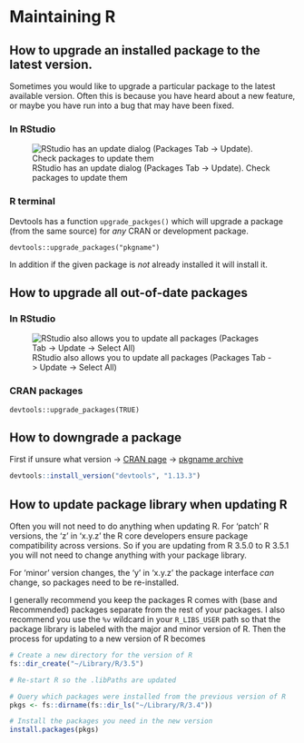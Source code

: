 # Maintaining R

## How to upgrade an installed package to the latest version.

Sometimes you would like to upgrade a particular package to the latest
available version. Often this is because you have heard about a new feature, or
maybe you have run into a bug that may have been fixed.

### In RStudio

![RStudio has an update dialog (Packages Tab -> Update). Check packages to update them](images/rstudio-update.png)

### R terminal

Devtools has a function `upgrade_packges()` which will upgrade a package (from
the same source) for _any_ CRAN or development package.

`devtools::upgrade_packages("pkgname")`

In addition if the given package is _not_ already installed it will install it.

## How to upgrade all out-of-date packages

### In RStudio

![RStudio also allows you to update all packages (Packages Tab -> Update -> Select All)](images/rstudio-update-all.png)

### CRAN packages

`devtools::upgrade_packages(TRUE)`

## How to downgrade a package

First if unsure what version -> [CRAN page](https://cran.r-project.org/web/packages/devtools/index.html) -> [pkgname archive](https://cran.r-project.org/src/contrib/Archive/devtools/)

```r
devtools::install_version("devtools", "1.13.3")
```

## How to update package library when updating R

Often you will not need to do anything when updating R. For 'patch' R versions,
the 'z' in 'x.y.z' the R core developers ensure package compatibility across
versions. So if you are updating from R 3.5.0 to R 3.5.1 you will not need to
change anything with your package library.

For 'minor' version changes, the 'y' in 'x.y.z' the package interface _can_
change, so packages need to be re-installed.

I generally recommend you keep the packages R comes with (base and Recommended)
packages separate from the rest of your packages. I also recommend you use the
`%v` wildcard in your `R_LIBS_USER` path so that the package library is labeled
with the major and minor version of R. Then the process for updating to a new
version of R becomes

```r
# Create a new directory for the version of R
fs::dir_create("~/Library/R/3.5")

# Re-start R so the .libPaths are updated

# Query which packages were installed from the previous version of R
pkgs <- fs::dirname(fs::dir_ls("~/Library/R/3.4"))

# Install the packages you need in the new version 
install.packages(pkgs)
```
